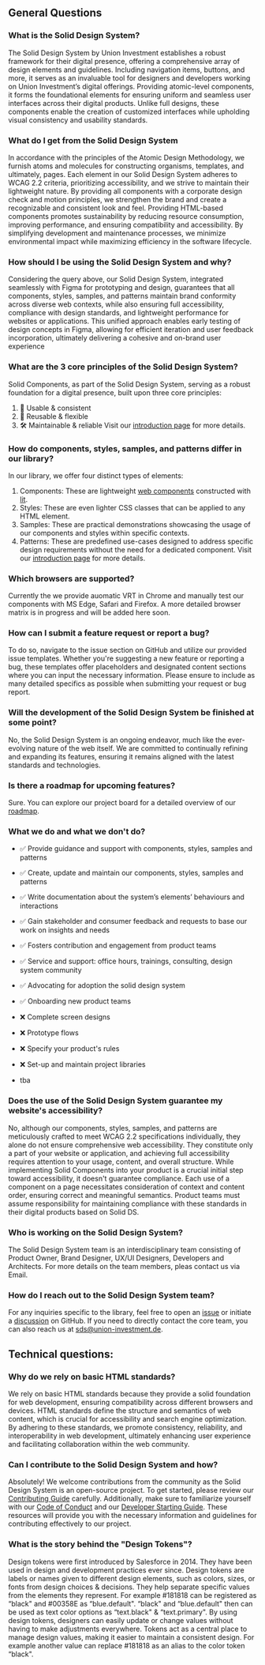 
<Meta title="Docs/General/FAQ" />

## General Questions

### What is the Solid Design System?

The Solid Design System by Union Investment establishes a robust framework for their digital presence, offering a comprehensive array of design elements and guidelines. Including navigation items, buttons, and more, it serves as an invaluable tool for designers and developers working on Union Investment’s digital offerings. Providing atomic-level components, it forms the foundational elements for ensuring uniform and seamless user interfaces across their digital products. Unlike full designs, these components enable the creation of customized interfaces while upholding visual consistency and usability standards.

### What do I get from the Solid Design System

In accordance with the principles of the Atomic Design Methodology, we furnish atoms and molecules for constructing organisms, templates, and ultimately, pages. Each element in our Solid Design System adheres to WCAG 2.2 criteria, prioritizing accessibility, and we strive to maintain their lightweight nature. By providing all components with a corporate design check and motion principles, we strengthen the brand and create a recognizable and consistent look and feel.
Providing HTML-based components promotes sustainability by reducing resource consumption, improving performance, and ensuring compatibility and accessibility. By simplifying development and maintenance processes, we minimize environmental impact while maximizing efficiency in the software lifecycle.

### How should I be using the Solid Design System and why?

Considering the query above, our Solid Design System, integrated seamlessly with Figma for prototyping and design, guarantees that all components, styles, samples, and patterns maintain brand conformity across diverse web contexts, while also ensuring full accessibility, compliance with design standards, and lightweight performance for websites or applications. This unified approach enables early testing of design concepts in Figma, allowing for efficient iteration and user feedback incorporation, ultimately delivering a cohesive and on-brand user experience

### What are the 3 core principles of the Solid Design System?

Solid Components, as part of the Solid Design System, serving as a robust foundation for a digital presence, built upon three core principles:

1. 🌟 Usable & consistent
2. 🧩 Reusable & flexible
3. 🛠️ Maintainable & reliable
   Visit our [introduction page](https://solid-design-system.fe.union-investment.de/x.x.x/storybook/index.html?path=/docs/docs-general-introduction--docs#principles) for more details.

### How do components, styles, samples, and patterns differ in our library?

In our library, we offer four distinct types of elements:

1. Components: These are lightweight [web components](https://developer.mozilla.org/en-US/docs/Web/API/Web_Components) constructed with [lit](https://lit.dev/).
2. Styles: These are even lighter CSS classes that can be applied to any HTML element.
3. Samples: These are practical demonstrations showcasing the usage of our components and styles within specific contexts.
4. Patterns: These are predefined use-cases designed to address specific design requirements without the need for a dedicated component.
   Visit our [introduction page](https://solid-design-system.fe.union-investment.de/x.x.x/storybook/index.html?path=/docs/docs-general-introduction--docs#structure) for more details.

### Which browsers are supported?

Currently the we provide auomatic VRT in Chrome and manually test our components with MS Edge, Safari and Firefox. A more detailed browser matrix is in progress and will be added here soon.

### How can I submit a feature request or report a bug?

To do so, navigate to the issue section on GitHub and utilize our provided issue templates. Whether you're suggesting a new feature or reporting a bug, these templates offer placeholders and designated content sections where you can input the necessary information. Please ensure to include as many detailed specifics as possible when submitting your request or bug report.

### Will the development of the Solid Design System be finished at some point?

No, the Solid Design System is an ongoing endeavor, much like the ever-evolving nature of the web itself. We are committed to continually refining and expanding its features, ensuring it remains aligned with the latest standards and technologies.

### Is there a roadmap for upcoming features?

Sure. You can explore our project board for a detailed overview of our [roadmap](https://github.com/orgs/solid-design-system/projects/1/views/48).

### What we do and what we don't do?

- ✅ Provide guidance and support with components, styles, samples and patterns
- ✅ Create, update and maintain our components, styles, samples and patterns
- ✅ Write documentation about the system’s elements’ behaviours and interactions
- ✅ Gain stakeholder and consumer feedback and requests to base our work on insights and needs
- ✅ Fosters contribution and engagement from product teams
- ✅ Service and support: office hours, trainings, consulting, design system community
- ✅ Advocating for adoption the solid design system
- ✅ Onboarding new product teams

- ❌ Complete screen designs
- ❌ Prototype flows
- ❌ Specify your product's rules
- ❌ Set-up and maintain project libraries
- tba

### Does the use of the Solid Design System guarantee my website's accessibility?

No, although our components, styles, samples, and patterns are meticulously crafted to meet WCAG 2.2 specifications individually, they alone do not ensure comprehensive web accessibility. They constitute only a part of your website or application, and achieving full accessibility requires attention to your usage, content, and overall structure. While implementing Solid Components into your product is a crucial initial step toward accessibility, it doesn't guarantee compliance. Each use of a component on a page necessitates consideration of context and content order, ensuring correct and meaningful semantics. Product teams must assume responsibility for maintaining compliance with these standards in their digital products based on Solid DS.

### Who is working on the Solid Design System?

The Solid Design System team is an interdisciplinary team consisting of Product Owner, Brand Designer, UX/UI Designers, Developers and Architects. For more details on the team members, pleas contact us via Email.

### How do I reach out to the Solid Design System team?

For any inquiries specific to the library, feel free to open an [issue](https://github.com/solid-design-system/solid/issues) or initiate a [discussion](https://github.com/solid-design-system/solid/discussions) on GitHub. If you need to directly contact the core team, you can also reach us at sds@union-investment.de.

## Technical questions:

### Why do we rely on basic HTML standards?

We rely on basic HTML standards because they provide a solid foundation for web development, ensuring compatibility across different browsers and devices. HTML standards define the structure and semantics of web content, which is crucial for accessibility and search engine optimization. By adhering to these standards, we promote consistency, reliability, and interoperability in web development, ultimately enhancing user experience and facilitating collaboration within the web community.

### Can I contribute to the Solid Design System and how?

Absolutely! We welcome contributions from the community as the Solid Design System is an open-source project. To get started, please review our [Contributing Guide](https://solid-design-system.fe.union-investment.de/x.x.x/storybook/index.html?path=/docs/docs-general-contributing--docs#contributing-to-solid-components) carefully. Additionally, make sure to familiarize yourself with our [Code of Conduct](https://github.com/solid-design-system/solid?tab=coc-ov-file) and our [Developer Starting Guide](https://github.com/solid-design-system/solid/blob/main/DEVELOPER_STARTING_GUIDE.md). These resources will provide you with the necessary information and guidelines for contributing effectively to our project.

### What is the story behind the "Design Tokens"?

Design tokens were first introduced by Salesforce in 2014. They have been used in design and development practices ever since.
Design tokens are labels or names given to different design elements, such as colors, sizes, or fonts from design choices & decisions. They help separate specific values from the elements they represent. For example #181818 can be registered as “black" and #00358E as “blue.default". “black" and “blue.default" then can be used as text color options as “text.black" & “text.primary".
By using design tokens, designers can easily update or change values without having to make adjustments everywhere. Tokens act as a central place to manage design values, making it easier to maintain a consistent design. For example another value can replace #181818 as an alias to the color token “black".
